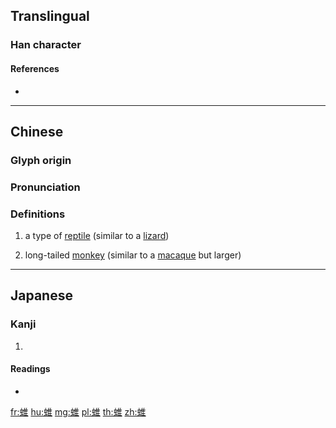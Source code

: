 {{character info/new}}
==Translingual==

===Han character===
{{Han char|rn=142|rad=虫|as=08|sn=14|four=50114|canj=LIOG}}

====References====
* {{Han ref|kx=1088.030|dkj=33205|dj=1554.250|hdz=42863.080|uh=873C|ud=34620|bh=E3E8|bd=58344}}

----

==Chinese==
{{zh-forms}}

===Glyph origin===
{{Han etym}}

===Pronunciation===
{{zh-pron
|m=wěi,wèi
|c=wai2,wai6,leoi5
|h=pfs=
|md=
|mn=
|w=
|mc=y
|oc=y
|cat=n
}}

===Definitions===
{{zh-hanzi}}

# {{rfv-sense|pronounced wěi?}} {{lb|zh|archaic}} a type of [[reptile]] (similar to a [[lizard]])
# {{rfv-sense|pronounced wèi?}} {{lb|zh|archaic}} long-tailed [[monkey]] (similar to a [[macaque]] but larger)

----

==Japanese==

===Kanji===
{{ja-kanji|grade=|rs=虫08}}

# {{defn|lang=ja|sort=虫08}}

====Readings====
* {{ja-readings|on=[[い]] (i), [[ゆい]] (yui), [[るい]] (rui)|kun=[[さる]] (saru)|nanori=}}

[[fr:蜼]]
[[hu:蜼]]
[[mg:蜼]]
[[pl:蜼]]
[[th:蜼]]
[[zh:蜼]]